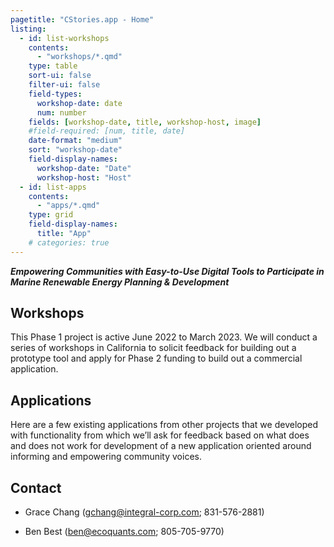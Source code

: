 ```yaml
---
pagetitle: "CStories.app - Home"
listing:
  - id: list-workshops
    contents:
      - "workshops/*.qmd"
    type: table
    sort-ui: false
    filter-ui: false
    field-types:
      workshop-date: date
      num: number
    fields: [workshop-date, title, workshop-host, image]
    #field-required: [num, title, date]
    date-format: "medium"
    sort: "workshop-date"
    field-display-names:
      workshop-date: "Date"
      workshop-host: "Host"
  - id: list-apps
    contents:
      - "apps/*.qmd"
    type: grid
    field-display-names:
      title: "App"
    # categories: true
---
```


***Empowering Communities with Easy-to-Use Digital Tools to Participate in Marine Renewable Energy Planning & Development***

## Workshops

This Phase 1 project is active June 2022 to March 2023. We will conduct a series of workshops in California to solicit feedback for building out a prototype tool and apply for Phase 2 funding to build out a commercial application.

::: {#list-workshops}
:::

## Applications

Here are a few existing applications from other projects that we developed with functionality from which we'll ask for feedback based on what does and does not work for development of a new application oriented around informing and empowering community voices.

::: {#list-apps}
:::

## Contact

-   Grace Chang ([gchang\@integral-corp.com](gchang@integral-corp.com); 831-576-2881)

-   Ben Best ([ben\@ecoquants.com](mailto:ben@ecoquants.com); 805-705-9770)
